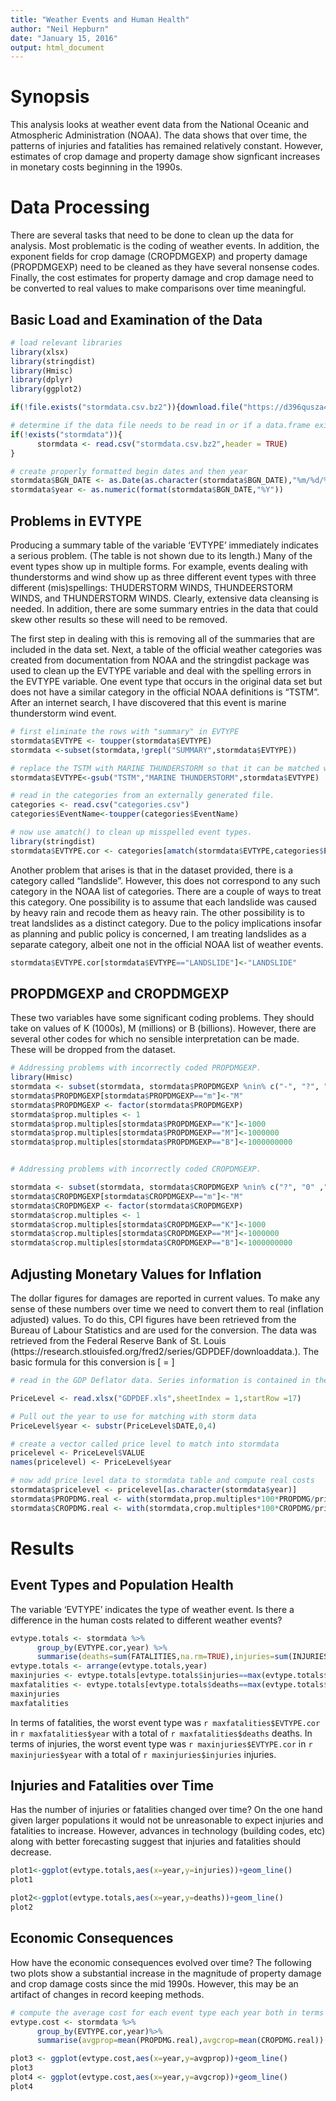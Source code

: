 ```yaml
---
title: "Weather Events and Human Health"
author: "Neil Hepburn"
date: "January 15, 2016"
output: html_document
---
```



# Synopsis

This analysis looks at weather event data from the National Oceanic and Atmospheric Administration (NOAA). The data shows that over time, the patterns of injuries and fatalities has remained relatively constant. However, estimates of crop damage and property damage show signficant increases in monetary costs beginning in the 1990s.

# Data Processing

There are several tasks that need to be done to clean up the data for analysis. Most problematic is the coding of weather events. In addition, the exponent fields for crop damage (CROPDMGEXP) and property damage (PROPDMGEXP) need to be cleaned as they have several nonsense codes. Finally, the cost estimates for property damage and crop damage need to be converted to real values to make comparisons over time meaningful.

## Basic Load and Examination of the Data

```r
# load relevant libraries
library(xlsx)
library(stringdist)
library(Hmisc)
library(dplyr)
library(ggplot2)

```


```r

if(!file.exists("stormdata.csv.bz2")){download.file("https://d396qusza40orc.cloudfront.net/repdata%2Fdata%2FStormData.csv.bz2","stormdata.csv.bz2")}

# determine if the data file needs to be read in or if a data.frame exists within the workspace already.
if(!exists("stormdata")){
      stormdata <- read.csv("stormdata.csv.bz2",header = TRUE)
}

# create properly formatted begin dates and then year
stormdata$BGN_DATE <- as.Date(as.character(stormdata$BGN_DATE),"%m/%d/%Y")
stormdata$year <- as.numeric(format(stormdata$BGN_DATE,"%Y"))


```



## Problems in EVTYPE

Producing a summary table of the variable 'EVTYPE' immediately indicates a serious problem. (The table is not shown due to its length.) Many of the event types show up in multiple forms. For example, events dealing with thunderstorms and wind show up as three different event types with three different (mis)spellings: THUDERSTORM WINDS, THUNDEERSTORM WINDS, and THUNDERSTORM WINDS. Clearly, extensive data cleansing is needed. In addition, there are some summary entries in the data that could skew other results so these will need to be removed.

The first step in dealing with this is removing all of the summaries that are included in the data set. Next, a table of the official weather categories was created from documentation from NOAA and the stringdist package was used to clean up the EVTYPE variable and deal with the spelling errors in the EVTYPE variable. One event type that occurs in the original data set but does not have a similar category in the official NOAA definitions is "TSTM". After an internet search, I have discovered that this event is marine thunderstorm wind event.

```r

# first eliminate the rows with "summary" in EVTYPE
stormdata$EVTYPE <- toupper(stormdata$EVTYPE)
stormdata <-subset(stormdata,!grepl("SUMMARY",stormdata$EVTYPE))

# replace the TSTM with MARINE THUNDERSTORM so that it can be matched with amatch()
stormdata$EVTYPE<-gsub("TSTM","MARINE THUNDERSTORM",stormdata$EVTYPE)

# read in the categories from an externally generated file.
categories <- read.csv("categories.csv")
categories$EventName<-toupper(categories$EventName)

# now use amatch() to clean up misspelled event types.
library(stringdist)
stormdata$EVTYPE.cor <- categories[amatch(stormdata$EVTYPE,categories$EventName,method="soundex",maxDist = 120),"EventName"]
```

Another problem that arises is that in the dataset provided, there is a category called "landslide". However, this does not correspond to any such category in the NOAA list of categories. There are a couple of ways to treat this category. One possibility is to assume that each landslide was caused by heavy rain and recode them as heavy rain. The other possibility is to treat landslides as a distinct category. Due to the policy implications insofar as planning and public policy is concerned, I am treating landslides as a separate category, albeit one not in the official NOAA list of weather events.

```r
stormdata$EVTYPE.cor[stormdata$EVTYPE=="LANDSLIDE"]<-"LANDSLIDE"
```

## PROPDMGEXP and CROPDMGEXP

These two variables have some significant coding problems. They should take on values of K (1000s), M (millions) or B (billions). However, there are several other codes for which no sensible interpretation can be made. These will be dropped from the dataset.
```r

# Addressing problems with incorrectly coded PROPDMGEXP. 
library(Hmisc)
stormdata <- subset(stormdata, stormdata$PROPDMGEXP %nin% c("-", "?", "+", "0" ,"1" ,"2" ,"3", "4" ,"5", "6" ,"7", "8","h","H"))
stormdata$PROPDMGEXP[stormdata$PROPDMGEXP=="m"]<-"M"
stormdata$PROPDMGEXP <- factor(stormdata$PROPDMGEXP)
stormdata$prop.multiples <- 1
stormdata$prop.multiples[stormdata$PROPDMGEXP=="K"]<-1000
stormdata$prop.multiples[stormdata$PROPDMGEXP=="M"]<-1000000
stormdata$prop.multiples[stormdata$PROPDMGEXP=="B"]<-1000000000


# Addressing problems with incorrectly coded CROPDMGEXP. 

stormdata <- subset(stormdata, stormdata$CROPDMGEXP %nin% c("?", "0" ,"2"))
stormdata$CROPDMGEXP[stormdata$CROPDMGEXP=="m"]<-"M"
stormdata$CROPDMGEXP <- factor(stormdata$CROPDMGEXP)
stormdata$crop.multiples <- 1
stormdata$crop.multiples[stormdata$CROPDMGEXP=="K"]<-1000
stormdata$crop.multiples[stormdata$CROPDMGEXP=="M"]<-1000000
stormdata$crop.multiples[stormdata$CROPDMGEXP=="B"]<-1000000000
```

## Adjusting Monetary Values for Inflation

The dollar figures for damages are reported in current values. To make any sense of these numbers over time we need to convert them to real (inflation adjusted) values. To do this, CPI figures have been retrieved from the Bureau of Labour Statistics and are used for the conversion. The data was retrieved from the Federal Reserve Bank of St. Louis (https://research.stlouisfed.org/fred2/series/GDPDEF/downloaddata.). The basic formula for this conversion is 
\[
\text{Real Value}=\frac{\text{Nominal Value}}{\text{Price Level}}\times 100
\]
```r
# read in the GDP Deflator data. Series information is contained in the first 16 rows of the spreadsheet

PriceLevel <- read.xlsx("GDPDEF.xls",sheetIndex = 1,startRow =17)

# Pull out the year to use for matching with storm data
PriceLevel$year <- substr(PriceLevel$DATE,0,4)

# create a vector called price level to match into stormdata
pricelevel <- PriceLevel$VALUE
names(pricelevel) <- PriceLevel$year

# now add price level data to stormdata table and compute real costs
stormdata$pricelevel <- pricelevel[as.character(stormdata$year)]
stormdata$PROPDMG.real <- with(stormdata,prop.multiples*100*PROPDMG/pricelevel)
stormdata$CROPDMG.real <- with(stormdata,crop.multiples*100*CROPDMG/pricelevel)
```

# Results

## Event Types and Population Health 

The variable 'EVTYPE' indicates the type of weather event. Is there a difference in the human costs related to different weather events? 

```r
evtype.totals <- stormdata %>%
      group_by(EVTYPE.cor,year) %>%
      summarise(deaths=sum(FATALITIES,na.rm=TRUE),injuries=sum(INJURIES,na.rm=TRUE))
evtype.totals <- arrange(evtype.totals,year)
maxinjuries <- evtype.totals[evtype.totals$injuries==max(evtype.totals$injuries),c("EVTYPE.cor","year","injuries")]
maxfatalities <- evtype.totals[evtype.totals$deaths==max(evtype.totals$deaths),c("EVTYPE.cor","year","deaths")]
maxinjuries
maxfatalities
```
In terms of fatalities, the worst event type was `r maxfatalities$EVTYPE.cor` in `r maxfatalities$year` with a total of `r maxfatalities$deaths` deaths. In terms of injuries, the worst event type was `r maxinjuries$EVTYPE.cor` in `r maxinjuries$year` with a total of `r maxinjuries$injuries` injuries.

## Injuries and Fatalities over Time

Has the number of injuries or fatalities changed over time? On the one hand given larger populations it would not be unreasonable to expect injuries and fatalities to increase. However, advances in technology (building codes, etc) along with better forecasting suggest that injuries and fatalities should decrease.


```r
plot1<-ggplot(evtype.totals,aes(x=year,y=injuries))+geom_line()
plot1
```
```r
plot2<-ggplot(evtype.totals,aes(x=year,y=deaths))+geom_line()
plot2
```

## Economic Consequences

How have the economic consequences evolved over time?  The following two plots show a substantial increase in the magnitude of property damage and crop damage costs since the mid 1990s. However, this may be an artifact of changes in record keeping methods.
```r
# compute the average cost for each event type each year both in terms of crop damage and also in terms of property damage
evtype.cost <- stormdata %>%
      group_by(EVTYPE.cor,year)%>%
      summarise(avgprop=mean(PROPDMG.real),avgcrop=mean(CROPDMG.real))

```

```r
plot3 <- ggplot(evtype.cost,aes(x=year,y=avgprop))+geom_line()
plot3
plot4 <- ggplot(evtype.cost,aes(x=year,y=avgcrop))+geom_line()
plot4

```


